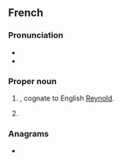 ==French==
{{wikipedia|dab=Renaud}}

===Pronunciation===
* {{fr-IPA}}
* {{audio|Fr-Renaud.ogg|Audio|lang=fr}}

===Proper noun===
{{fr-proper noun|m}}

# {{given name|male|lang=fr}}, cognate to English [[Reynold]].
# {{surname|[[patronymic]]|lang=fr}}

===Anagrams===
* {{l|fr|endura}}